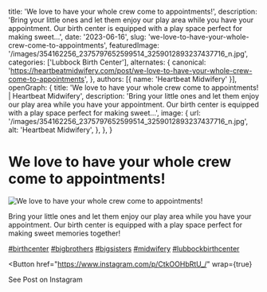   title: 'We love to have your whole crew come to appointments!',
  description: 'Bring your little ones and let them enjoy our play area while you have your appointment. Our birth center is equipped with a play space perfect for making sweet...',
  date: '2023-06-16',
  slug: 'we-love-to-have-your-whole-crew-come-to-appointments',
  featuredImage: '/images/354162256_2375797652599514_3259012893237437716_n.jpg',
  categories: ['Lubbock Birth Center'],
  alternates: {
    canonical: 'https://heartbeatmidwifery.com/post/we-love-to-have-your-whole-crew-come-to-appointments',
  },
  authors: [{ name: 'Heartbeat Midwifery' }],
  openGraph: {
    title: 'We love to have your whole crew come to appointments! | Heartbeat Midwifery',
    description: 'Bring your little ones and let them enjoy our play area while you have your appointment. Our birth center is equipped with a play space perfect for making sweet...',
    image: {
      url: '/images/354162256_2375797652599514_3259012893237437716_n.jpg',
      alt: 'Heartbeat Midwifery',
    },
  },
}


# We love to have your whole crew come to appointments!

<Image
  src="/images/354162256_2375797652599514_3259012893237437716_n.jpg"
  size="large"
  wrap={true}
  alt="We love to have your whole crew come to appointments!"
/>

Bring your little ones and let them enjoy our play area while you have your appointment. Our birth center is equipped with a play space perfect for making sweet memories together!

[#birthcenter](https://www.instagram.com/explore/tags/birthcenter/) [#bigbrothers](https://www.instagram.com/explore/tags/bigbrothers/) [#bigsisters](https://www.instagram.com/explore/tags/bigsisters/) [#midwifery](https://www.instagram.com/explore/tags/midwifery/) [#lubbockbirthcenter](https://www.instagram.com/explore/tags/lubbockbirthcenter/)

<Button
  href="https://www.instagram.com/p/CtkOOHbRtU_/"
  wrap={true}
>
  See Post on Instagram
</Button>
